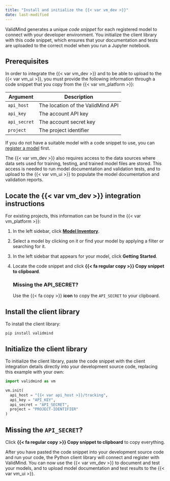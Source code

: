```yaml
---
title: "Install and initialize the {{< var vm_dev >}}"
date: last-modified
---
```


ValidMind generates a unique _code snippet_ for each registered model to connect with your developer environment. You initialize the client library with this code snippet, which ensures that your documentation and tests are uploaded to the correct model when you run a Jupyter notebook.

## Prerequisites

In order to integrate the {{< var vm_dev >}} and to be able to upload to the {{< var vm_ui >}}, you must provide the following information through a code snippet that you copy from the {{< var vm_platform >}}:

| Argument      | Description                        |
|---------------|------------------------------------|
| `api_host`    | The location of the ValidMind API  |
| `api_key`     | The account API key                |
| `api_secret`  | The account secret key             |
| `project`     | The project identifier             |

If you do not have a suitable model with a code snippet to use, you can [register a model](register-models-in-model-inventory.qmd) first. 

The {{< var vm_dev >}} also requires access to the data sources where data sets used for training, testing, and trained model files are stored. This access is needed to run model documentation and validation tests, and to upload to the {{< var vm_ui >}} to populate the model documentation and validation reports.

## Locate the {{< var vm_dev >}} integration instructions

For existing projects, this information can be found in the {{< var vm_platform >}}:

1. In the left sidebar, click [**Model Inventory**]({{< var vm_url >}}/model-inventory).

2. Select a model by clicking on it or find your model by applying a filter or searching for it.

3. In the left sidebar that appears for your model, click **Getting Started**.

3. Locate the code snippet and click **{{< fa regular copy >}} Copy snippet to clipboard**. 

   ::: {.callout-tip}
   ### Missing the API_SECRET?
   Use the  {{< fa copy >}} **icon** to copy the `API_SECRET` to your clipboard.
   :::

## Install the client library

To install the client library:

```shell
pip install validmind
```

## Initialize the client library

To initialize the client library, paste the code snippet with the client integration details directly into your development source code, replacing this example with your own:

```python
import validmind as vm

vm.init(
  api_host = "{{< var api_host >}}/tracking",
  api_key = "API_KEY",
  api_secret = "API_SECRET",
  project = "PROJECT-IDENTIFIER"
)
```

::: {.callout-tip}
## Missing the `API_SECRET`?
 
Click **{{< fa regular copy >}} Copy snippet to clipboard** to copy everything.
:::

After you have pasted the code snippet into your development source code and run your code, the Python client library will connect and register with ValidMind. You can now use the {{< var vm_dev >}} to document and test your models, and to upload model documentation and test results to the {{< var vm_ui >}}.